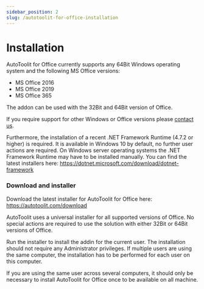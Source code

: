 ```yaml
---
sidebar_position: 2
slug: /autotoolit-for-office-installation
---
```

# Installation  
AutoToolit for Office currently supports any 64Bit Windows operating system and the following MS Office versions:
- MS Office 2016
- MS Office 2019
- MS Office 365

The addon can be used with the 32Bit and 64Bit version of Office.

If you require support for other Windows or Office versions please [contact us](mailto:support@autotoolit.com).

Furthermore, the installation of a recent .NET Framework Runtime (4.7.2 or higher) is required. 
It is available in Windows 10 by default, no further user actions are required.
On Windows server operating systems the .NET Framework Runtime may have to be installed manually.
You can find the latest installers here: https://dotnet.microsoft.com/download/dotnet-framework

### Download and installer

Download the latest installer for AutoToolit for Office here: https://autotoolit.com/download  
  
AutoToolit uses a universal installer for all supported versions of Office. 
No special actions are required to use the solution with either 32Bit or 64Bit versions of Office.

Run the installer to install the addin for the current user.  The installation should not require any Administrator privileges.
If multiple users are using the same computer, the installation has to be performed for each user on this computer.

If you are using the same user across several computers, it should only be necessary to install AutoToolit for Office once to be available on all machine.

